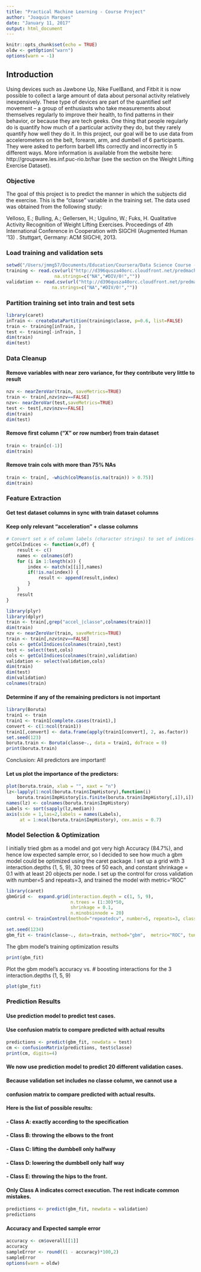 ```yaml
---
title: "Practical Machine Learning - Course Project"
author: "Joaquin Marques"
date: "January 11, 2017"
output: html_document
---
```


```r
knitr::opts_chunk$set(echo = TRUE)
oldw <- getOption("warn")
options(warn = -1)
```

## Introduction

Using devices such as Jawbone Up, Nike FuelBand, and Fitbit it is now possible to collect a large amount of data about personal activity relatively inexpensively. These type of devices are part of the quantified self movement – a group of enthusiasts who take measurements about themselves regularly to improve their health, to find patterns in their behavior, or because they are tech geeks. One thing that people regularly do is quantify how much of a particular activity they do, but they rarely quantify how well they do it. In this project, our goal will be to use data from accelerometers on the belt, forearm, arm, and dumbell of 6 participants. They were asked to perform barbell lifts correctly and incorrectly in 5 different ways. More information is available from the website here: http://groupware.les.inf.puc-rio.br/har (see the section on the Weight Lifting Exercise Dataset).

### Objective
The goal of this project is to predict the manner in which the subjects did the exercise. This is the "classe" variable in the training set. The data used was obtained from the following study:

Velloso, E.; Bulling, A.; Gellersen, H.; Ugulino, W.; Fuks, H. Qualitative Activity Recognition of Weight Lifting Exercises. Proceedings of 4th International Conference in Cooperation with SIGCHI (Augmented Human '13) . Stuttgart, Germany: ACM SIGCHI, 2013.

### Load training and validation sets
```r
setwd("/Users/jmmg57/Documents/Education/Coursera/Data Science Course - John Hopkins University/Machine Learning")
training <- read.csv(url("http://d396qusza40orc.cloudfront.net/predmachlearn/pml-training.csv"), 
                  na.strings=c("NA","#DIV/0!",""))
validation <- read.csv(url("http://d396qusza40orc.cloudfront.net/predmachlearn/pml-testing.csv"),
                 na.strings=c("NA","#DIV/0!",""))
```

### Partition training set into train and test sets
```r
library(caret)
inTrain <- createDataPartition(training$classe, p=0.6, list=FALSE)
train <- training[inTrain, ]
test <- training[-inTrain, ]
dim(train)
dim(test)
```

### Data Cleanup
#### Remove variables with near zero variance, for they contribute very little to result
```r
nzv <- nearZeroVar(train, saveMetrics=TRUE)
train <- train[,nzv$nzv==FALSE]
nzv<- nearZeroVar(test,saveMetrics=TRUE)
test <- test[,nzv$nzv==FALSE]
dim(train) 
dim(test)
```

#### Remove first column ("X" or row number) from train dataset
```r
train <- train[c(-1)]
dim(train)
```

#### Remove train cols with more than 75% NAs
```r
train <- train[, -which(colMeans(is.na(train)) > 0.75)]
dim(train)
```

### Feature Extraction
#### Get test dataset columns in sync with train dataset columns
#### Keep only relevant "acceleration" + classe columns
```r
# Convert set x of column labels (character strings) to set of indices of same columns in dataframe df
getColIndices <- function(x,df) {
    result <- c()
    names <- colnames(df)
    for (i in 1:length(x)) {
        index <- match(x[[i]],names)
        if(!is.na(index)) {
            result <- append(result,index)
        }
    }
    result
}

library(plyr)
library(dplyr)
train <- train[,grep("accel_|classe",colnames(train))]
dim(train)
nzv <- nearZeroVar(train, saveMetrics=TRUE)
train <- train[,nzv$nzv==FALSE]
cols <- getColIndices(colnames(train),test)
test <- select(test,cols)
cols <- getColIndices(colnames(train),validation)
validation <- select(validation,cols)
dim(train)
dim(test)
dim(validation)
colnames(train)
```

#### Determine if any of the remaining predictors is not important
```r
library(Boruta)
train1 <- train
train1 <- train1[complete.cases(train1),]
convert <- c(1:ncol(train1))
train1[,convert] <- data.frame(apply(train1[convert], 2, as.factor))
set.seed(123)
boruta.train <- Boruta(classe~., data = train1, doTrace = 0)
print(boruta.train)
```

Conclusion: All predictors are important!

#### Let us plot the importance of the predictors:
```r
plot(boruta.train, xlab = "", xaxt = "n")
lz<-lapply(1:ncol(boruta.train$ImpHistory),function(i)
    boruta.train$ImpHistory[is.finite(boruta.train$ImpHistory[,i]),i])
names(lz) <- colnames(boruta.train$ImpHistory)
Labels <- sort(sapply(lz,median))
axis(side = 1,las=2,labels = names(Labels),
     at = 1:ncol(boruta.train$ImpHistory), cex.axis = 0.7)
```

### Model Selection & Optimization
I initially tried gbm as a model and got very high Accuracy (84.7%), and hence low expected sample error, 
so I decided to see how much a gbm model could be optimized using the caret package.
I set up a grid with 3 interaction.depths (1, 5, 9), 30 trees of 50 each,
and constant shrinkage = 0.1 with at least 20 objects per node.
I set up the control for cross validation with number=5 and repeats=3, 
and trained the model with metric="ROC"
```r
library(caret)
gbmGrid <-  expand.grid(interaction.depth = c(1, 5, 9), 
                        n.trees = (1:30)*50,
                        shrinkage = 0.1,
                        n.minobsinnode = 20)
control <- trainControl(method="repeatedcv", number=5, repeats=3, classProbs = TRUE)

set.seed(1234)
gbm_fit <- train(classe~., data=train, method="gbm",  metric="ROC", tuneGrid = gbmGrid, trControl=control, verbose=FALSE)
```

The gbm model's training optimization results
```r
print(gbm_fit)
```

Plot the gbm model's accuracy vs. # boosting interactions for the 3 interaction.depths (1, 5, 9)
```r
plot(gbm_fit)
```

### Prediction Results
#### Use prediction model to predict test cases.
#### Use confusion matrix to compare predicted with actual results
```r
predictions <- predict(gbm_fit, newdata = test)
cm <- confusionMatrix(predictions, test$classe)
print(cm, digits=4)
```

#### We now use prediction model to predict 20 different validation cases.
#### Because validation set includes no classe column, we cannot use a
#### confusion matrix to compare predicted with actual results.
#### Here is the list of possible results:
####     - Class A: exactly according to the specification
####     - Class B: throwing the elbows to the front
####     - Class C: lifting the dumbbell only halfway
####     - Class D: lowering the dumbbell only half way
####     - Class E: throwing the hips to the front.
#### Only Class A indicates correct execution. The rest indicate common mistakes.

```r
predictions <- predict(gbm_fit, newdata = validation)
predictions
```

#### Accuracy and Expected sample error
```r
accuracy <- cm$overall[[1]]
accuracy
sampleError <- round((1 - accuracy)*100,2)
sampleError
options(warn = oldw)
```
